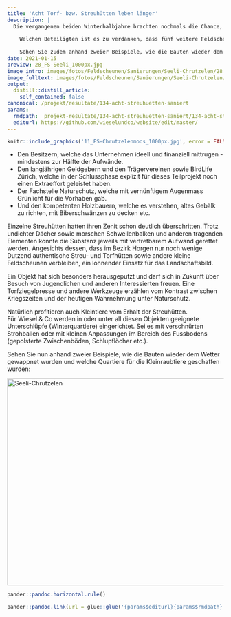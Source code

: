 ```yaml
---
title: 'Acht Torf- bzw. Streuhütten leben länger'
description: |
  Die vergangenen beiden Winterhalbjahre brachten nochmals die Chance, kulturlandschaftlich und ökologisch bedeutende Kleinbauten in Stand zu stellen. 
  
    Welchen Beteiligten ist es zu verdanken, dass fünf weitere Feldscheunen saniert werden können? 
  
    Sehen Sie zudem anhand zweier Beispiele, wie die Bauten wieder dem Wetter gewappnet wurden und welche Quartiere für die Kleinraubtiere geschaffen wurden: 
date: 2021-01-15
preview: 28_FS-Seeli_1000px.jpg
image_intro: images/fotos/Feldscheunen/Sanierungen/Seeli-Chrutzelen/28_FS-Seeli_1000px.jpg
image_fulltext: images/fotos/Feldscheunen/Sanierungen/Seeli-Chrutzelen/11_FS-Chrutzelenmoos_1000px.jpg
output:
  distill::distill_article:
    self_contained: false
canonical: /projekt/resultate/134-acht-streuhuetten-saniert
params:
  rmdpath: _projekt-resultate/134-acht-streuhuetten-saniert/134-acht-streuhuetten-saniert.Rmd
  editurl: https://github.com/wieselundco/website/edit/master/
---
```



```r
knitr::include_graphics('11_FS-Chrutzelenmoos_1000px.jpg', error = FALSE) #images/fotos/Feldscheunen/Sanierungen/Seeli-Chrutzelen/11_FS-Chrutzelenmoos_1000px.jpg
```

-   Den Besitzern, welche das Unternehmen ideell und finanziell
    mittrugen - mindestens zur Hälfte der Aufwände.
-   Den langjährigen Geldgebern und den Trägervereinen sowie BirdLife
    Zürich, welche in der Schlussphase explizit für dieses Teilprojekt
    noch einen Extraeffort geleistet haben. 
-   Der Fachstelle Naturschutz, welche mit vernünftigem Augenmass
    Grünlicht für die Vorhaben gab. 
-   Und den kompetenten Holzbauern, welche es verstehen, altes Gebälk zu
    richten, mit Biberschwänzen zu decken etc.

Einzelne Streuhütten hatten ihren Zenit schon deutlich überschritten.
Trotz undichter Dächer sowie morschen Schwellenbalken und anderen
tragenden Elementen konnte die Substanz jeweils mit vertretbarem Aufwand
gerettet werden. Angesichts dessen, dass im Bezirk Horgen nur noch
wenige Dutzend authentische Streu- und Torfhütten sowie andere kleine
Feldscheunen verbleiben, ein lohnender Einsatz für das Landschaftsbild. 

Ein Objekt hat sich besonders herausgeputzt und darf sich in Zukunft
über Besuch von Jugendlichen und anderen Interessierten freuen. Eine
Torfziegelpresse und andere Werkzeuge erzählen vom Kontrast zwischen
Kriegszeiten und der heutigen Wahrnehmung unter Naturschutz.  

Natürlich profitieren auch Kleintiere vom Erhalt der Streuhütten.  
Für Wiesel & Co werden in oder unter all diesen Objekten geeignete
Unterschlüpfe (Winterquartiere) eingerichtet. Sei es
mit verschnürten Strohballen oder mit kleinen Anpassungen im Bereich des
Fussbodens (gepolsterte Zwischenböden, Schlupflöcher etc.).

Sehen Sie nun anhand zweier Beispiele, wie die Bauten wieder dem Wetter
gewappnet wurden und welche Quartiere für die Kleinraubtiere geschaffen
wurden: 

<!-- {gallery}fotos/Feldscheunen/Sanierungen/Seeli-Chrutzelen{/gallery} -->

<a data-flickr-embed="true" href="https://www.flickr.com/photos/193617721@N08/albums/72157719598724693" title="Seeli-Chrutzelen"><img src="https://live.staticflickr.com/65535/51340443746_90b1625a5e.jpg" width="640" height="480" alt="Seeli-Chrutzelen"></a><script async src="//embedr.flickr.com/assets/client-code.js" charset="utf-8"></script>


```r
pander::pandoc.horizontal.rule()

pander::pandoc.link(url = glue::glue('{params$editurl}{params$rmdpath}'),text = 'Artikel bearbeiten')
```

<!--http://wieselundco.ch/projekt/resultate/134-acht-streuhuetten-saniert-->
